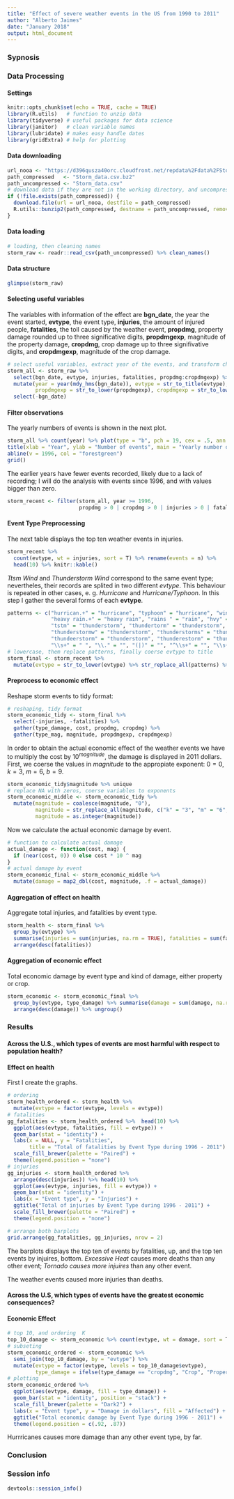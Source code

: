 ```yaml
---
title: "Effect of severe weather events in the US from 1990 to 2011"
author: "Alberto Jaimes"
date: "January 2018"
output: html_document
---
```


### Sypnosis  


### Data Processing  


#### Settings  

```r
knitr::opts_chunk$set(echo = TRUE, cache = TRUE) 
library(R.utils)   # function to unzip data
library(tidyverse) # useful packages for data science     
library(janitor)   # clean variable names
library(lubridate) # makes easy handle dates
library(gridExtra) # help for plotting
```


#### Data downloading  

```r
url_nooa <- "https://d396qusza40orc.cloudfront.net/repdata%2Fdata%2FStormData.csv.bz2"
path_compressed   <- "Storm_data.csv.bz2"
path_uncompressed <- "Storm_data.csv"
# download data if they are not in the working directory, and uncompress them
if (!file.exists(path_compressed)) {
  download.file(url = url_nooa, destfile = path_compressed)
  R.utils::bunzip2(path_compressed, destname = path_uncompressed, remove = FALSE)
}
```


#### Data loading  

```r
# loading, then cleaning names
storm_raw <- readr::read_csv(path_uncompressed) %>% clean_names()
```


#### Data structure  

```r
glimpse(storm_raw)
```


#### Selecting useful variables  

The variables with information of the effect are **bgn_date**, the year the event started, **evtype**, the event type, **injuries**, the amount of injured people, **fatalities**, the toll caused by the weather event, **propdmg**, property damage rounded up to three significative digits, **propdmgexp**, magnitude of the property damage, **cropdmg**, crop damage up to three signifivative digits, and **cropdmgexp**, magnitude of the crop damage.

```r
# select useful variables, extract year of the events, and transform character variables
storm_all <- storm_raw %>% 
  select(bgn_date, evtype, injuries, fatalities, propdmg:cropdmgexp) %>% 
  mutate(year = year(mdy_hms(bgn_date)), evtype = str_to_title(evtype), 
         propdmgexp = str_to_lower(propdmgexp), cropdmgexp = str_to_lower(cropdmgexp)) %>%
  select(-bgn_date) 
```  


#### Filter observations  

The yearly numbers of events is shown in the next plot.

```r
storm_all %>% count(year) %>% plot(type = "b", pch = 19, cex = .5, ann = FALSE)
title(xlab = "Year", ylab = "Number of events", main = "Yearly number of events")
abline(v = 1996, col = "forestgreen")
grid()
```

The earlier years have fewer events recorded, likely due to a lack of recording; I will do the analysis with events since 1996, and with values bigger than zero.

```r
storm_recent <- filter(storm_all, year >= 1996, 
                       propdmg > 0 | cropdmg > 0 | injuries > 0 | fatalities > 0)
```

#### Event Type Preprocessing   

The next table displays the top ten weather events in injuries.

```r
storm_recent %>%
  count(evtype, wt = injuries, sort = T) %>% rename(events = n) %>% 
  head(10) %>% knitr::kable()
```

*Ttsm Wind* and *Thunderstorm Wind* correspond to the same event type; nevertheles, their records are splited in two different *evtype*. This behaviour is repeated in other cases, e. g. *Hurricane* and *Hurricane/Typhoon*. In this step I gather the several forms of each **evtype**.  

```r
patterns <- c("hurrican.+" = "hurricane", "typhoon" = "hurricane", "wind " = "winds ",
              "heavy rain.+" = "heavy rain", "rains " = "rain", "hvy" = "heavy",
              "tstm" = "thunderstorm", "thundertorm" = "thunderstorm", 
              "thunderstormw" = "thunderstorm", "thunderstorms" = "thunderstorm",
              "thundeerstorm" = "thunderstorm", "thunderestorm" = "thunderstorm",
              "\\s+" = " ", "\\." = "", "(|)" = "", "^\\s+" = "", "\\s+$" = "")
# lowercase, them replace patterns, finally coerse evtype to title
storm_final <- storm_recent %>%
  mutate(evtype = str_to_lower(evtype) %>% str_replace_all(patterns) %>% str_to_title())
```


#### Preprocess to economic effect  

Reshape storm events to tidy format:
```r
# reshaping, tidy format
storm_economic_tidy <- storm_final %>% 
  select(-injuries, -fatalities) %>% 
  gather(type_damage, cost, propdmg, cropdmg) %>% 
  gather(type_mag, magnitude, propdmgexp, cropdmgexp)
```  

In order to obtain the actual economic effect of the weather events we have to multiply the cost by  $10 ^ {magnitude}$, the damage is displayed in 2011 dollars. First, we coerse the values in *magnitude* to the appropiate exponent: $0 = 0$, $k = 3$, $m = 6$, $b = 9$.

```r
storm_economic_tidy$magnitude %>% unique
# replace NA with zeros, coerse variables to exponents
storm_economic_middle <- storm_economic_tidy %>% 
  mutate(magnitude = coalesce(magnitude, "0"),
         magnitude = str_replace_all(magnitude, c("k" = "3", "m" = "6", b = "9")),
         magnitude = as.integer(magnitude))
``` 
Now we calculate the actual economic damage by event.
```r
# function to calculate actual damage
actual_damage <- function(cost, mag) {
  if (near(cost, 0)) 0 else cost * 10 ^ mag
}
# actual damage by event
storm_economic_final <- storm_economic_middle %>% 
  mutate(damage = map2_dbl(cost, magnitude, .f = actual_damage))
```  


#### Aggregation of effect on health  

Aggregate total injuries, and fatalities by event type.

```r
storm_health <- storm_final %>% 
  group_by(evtype) %>% 
  summarise(injuries = sum(injuries, na.rm = TRUE), fatalities = sum(fatalities, na.rm = TRUE)) %>% 
  arrange(desc(fatalities))
```


#### Aggregation of economic effect  

Total economic damage by event type and kind of damage, either property or crop.

```r
storm_economic <- storm_economic_final %>% 
  group_by(evtype, type_damage) %>% summarise(damage = sum(damage, na.rm = TRUE)) %>% 
  arrange(desc(damage)) %>% ungroup()
```


### Results  


#### Across the U.S., which types of events are most harmful with respect to population health?  

#### Effect on health  

First I create the graphs.  

```r
# ordering
storm_health_ordered <- storm_health %>%
  mutate(evtype = factor(evtype, levels = evtype))
# fatalities
gg_fatalities <- storm_health_ordered %>%  head(10) %>% 
  ggplot(aes(evtype, fatalities, fill = evtype)) +
  geom_bar(stat = "identity") +
  labs(x = NULL, y = "Fatalities",
       title = "Total of fatalities by Event Type during 1996 - 2011") + 
  scale_fill_brewer(palette = "Paired") +
  theme(legend.position = "none")
# injuries
gg_injuries <- storm_health_ordered %>%
  arrange(desc(injuries)) %>% head(10) %>% 
  ggplot(aes(evtype, injuries, fill = evtype)) +
  geom_bar(stat = "identity") +
  labs(x = "Event type", y = "Injuries") +
  ggtitle("Total of injuries by Event Type during 1996 - 2011") + 
  scale_fill_brewer(palette = "Paired") +
  theme(legend.position = "none")
```
```r
# arrange both barplots  
grid.arrange(gg_fatalities, gg_injuries, nrow = 2)     
```


The barplots displays the top ten of events by fatalities, up, and the top ten events by injuires, bottom. *Excessive Heat* causes more deaths than any other event; *Tornado causes more injuires* than any other event.  

The weather events caused more injuries than deaths.  


#### Across the U.S,  which types of events have the greatest economic consequences?  


#### Economic Effect  

```r
# top 10, and ordering  K
top_10_damage <- storm_economic %>% count(evtype, wt = damage, sort = T) %>% head(10)
# subseting  
storm_economic_ordered <- storm_economic %>%    
  semi_join(top_10_damage, by = "evtype") %>% 
  mutate(evtype = factor(evtype, levels = top_10_damage$evtype),
         type_damage = ifelse(type_damage == "cropdmg", "Crop", "Property"))
# plotting
storm_economic_ordered %>%
  ggplot(aes(evtype, damage, fill = type_damage)) +
  geom_bar(stat = "identity", position = "stack") +
  scale_fill_brewer(palette = "Dark2") +
  labs(x = "Event type", y = "Damage in dollars", fill = "Affected") +
  ggtitle("Total economic damage by Event Type during 1996 - 2011") +
  theme(legend.position = c(.92, .87))
```

Hurrricanes causes more damage than any other event type, by far.  

### Conclusion  


### Session info  

```r
devtools::session_info()
```  


[documentation]: https://d396qusza40orc.cloudfront.net/repdata%2Fpeer2_doc%2Fpd01016005curr.pdf
